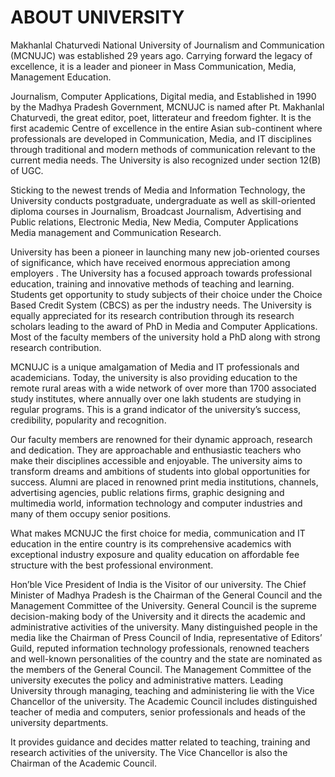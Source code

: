 # ABOUT UNIVERSITY

Makhanlal Chaturvedi National University of Journalism and Communication (MCNUJC) was
established 29 years ago. Carrying forward the legacy of excellence, it is a leader and pioneer in
Mass Communication, Media, Management Education.

Journalism, Computer Applications, Digital media, and Established in 1990 by the Madhya Pradesh Government, MCNUJC is
named after Pt. Makhanlal Chaturvedi, the great editor, poet, litterateur and freedom fighter. It is the first
academic Centre of excellence in the entire Asian sub-continent where professionals are
developed in Communication, Media, and IT disciplines through traditional and modern methods of communication relevant to the current media needs. 
The University is also recognized under section 12(B) of UGC.

Sticking to the newest trends of Media and Information Technology, the University conducts
postgraduate, undergraduate as well as skill-oriented diploma courses
in Journalism, Broadcast Journalism, Advertising and Public relations, Electronic Media, New Media, Computer Applications Media management and Communication Research.

University has been a pioneer in launching many new job-oriented courses
of significance, which have received enormous appreciation among employers . 
The University has a focused approach towards professional education, training and innovative methods
of teaching and learning. Students get opportunity to study subjects of their choice under the Choice Based Credit System (CBCS) as per the industry needs. 
The University is equally appreciated for its research contribution through its research scholars leading to the award of PhD in Media and Computer Applications. 
Most of the faculty members of the university hold a PhD along with strong research contribution.

MCNUJC is a unique amalgamation of Media and IT professionals and academicians. 
Today, the university is also providing education to the remote rural areas with a wide network of over more than 1700 associated study institutes, 
where annually over one lakh students are studying in regular programs. This is a grand indicator of the university’s success, credibility, popularity and recognition.

Our faculty members are renowned for their dynamic approach, research and dedication. 
They are approachable and enthusiastic teachers who make their disciplines accessible and enjoyable. 
The university aims to transform dreams and ambitions of students into global
opportunities for success. Alumni are placed in renowned print media institutions, channels,
advertising agencies, public relations firms, graphic designing and multimedia world,
information technology and computer industries and many of them occupy senior positions.

What makes MCNUJC the first choice for media, communication and IT education in the entire
country is its comprehensive academics with exceptional industry exposure and quality
education on affordable fee structure with the best professional environment.

Hon’ble Vice President of India is the Visitor of our university. 
The Chief Minister of Madhya Pradesh is the Chairman of the General Council and the Management Committee of the
University. General Council is the supreme decision-making body of the University and it
directs the academic and administrative activities of the university. Many distinguished people in the media like the Chairman of Press Council of India, representative of Editors’ Guild, reputed information technology professionals, renowned teachers and well-known personalities
of the country and the state are nominated as the members of the General Council. The
Management Committee of the university executes the policy and administrative matters.
Leading University through managing, teaching and administering lie with the Vice Chancellor
of the university. The Academic Council includes distinguished teacher	of media and
computers, senior professionals and heads of the university departments. 

It provides guidance and decides matter related to teaching, training and research activities of the university. The Vice Chancellor is also the Chairman of the Academic Council.
